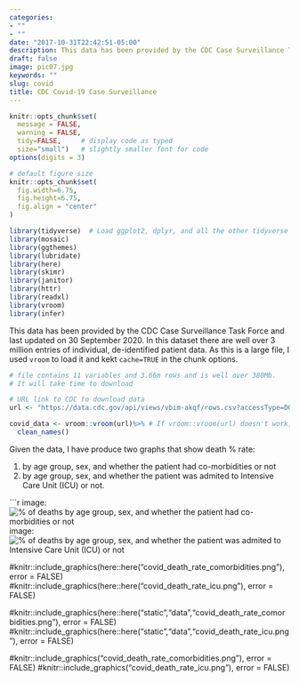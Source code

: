 ```yaml
---
categories:
- ""
- ""
date: "2017-10-31T22:42:51-05:00"
description: This data has been provided by the CDC Case Surveillance Task Force and last updated on 30 September 2020
draft: false
image: pic07.jpg
keywords: ""
slug: covid
title: CDC Covid-19 Case Surveillance
---
```


```r
knitr::opts_chunk$set(
  message = FALSE, 
  warning = FALSE, 
  tidy=FALSE,     # display code as typed
  size="small")   # slightly smaller font for code
options(digits = 3)

# default figure size
knitr::opts_chunk$set(
  fig.width=6.75, 
  fig.height=6.75,
  fig.align = "center"
)
```


```r
library(tidyverse)  # Load ggplot2, dplyr, and all the other tidyverse packages
library(mosaic)
library(ggthemes)
library(lubridate)
library(here)
library(skimr)
library(janitor)
library(httr)
library(readxl)
library(vroom)
library(infer)
```

This data has been provided by the CDC Case Surveillance Task Force and last updated on 30 September 2020. In this dataset there are well over 3 million entries of individual, de-identified patient data. As this is a large file, I used `vroom` to load it and kekt `cache=TRUE` in the chunk options.

```r
# file contains 11 variables and 3.66m rows and is well over 380Mb. 
# It will take time to download

# URL link to CDC to download data
url <- "https://data.cdc.gov/api/views/vbim-akqf/rows.csv?accessType=DOWNLOAD"

covid_data <- vroom::vroom(url)%>% # If vroom::vroom(url) doesn't work, use read_csv(url)
  clean_names()


```

Given the data, I have produce two graphs that show death % rate:

1. by age group, sex, and whether the patient had co-morbidities or not
2. by age group, sex, and whether the patient was admited to Intensive Care Unit (ICU) or not.


```r
image: ![% of deaths by age group, sex, and whether the patient had co-morbidities or not](static/data/covid_death_rate_comorbidities.png) 
image: ![% of deaths by age group, sex, and whether the patient was admited to Intensive Care Unit (ICU) or not](static/data/covid_death_rate_icu.png) 

#knitr::include_graphics(here::here("covid_death_rate_comorbidities.png"), error = FALSE)
#knitr::include_graphics(here::here("covid_death_rate_icu.png"), error = FALSE)

#knitr::include_graphics(here::here("static","data","covid_death_rate_comorbidities.png"), error = FALSE)
#knitr::include_graphics(here::here("static","data","covid_death_rate_icu.png"), error = FALSE)

#knitr::include_graphics("covid_death_rate_comorbidities.png"), error = FALSE)
#knitr::include_graphics("covid_death_rate_icu.png"), error = FALSE)